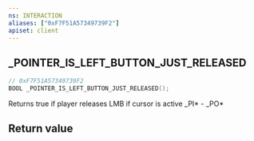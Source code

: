 ```yaml
---
ns: INTERACTION
aliases: ["0xF7F51A57349739F2"]
apiset: client
---
```

## _POINTER_IS_LEFT_BUTTON_JUST_RELEASED

```c
// 0xF7F51A57349739F2
BOOL _POINTER_IS_LEFT_BUTTON_JUST_RELEASED();
```

Returns true if player releases LMB if cursor is active
_PI* - _PO*


## Return value